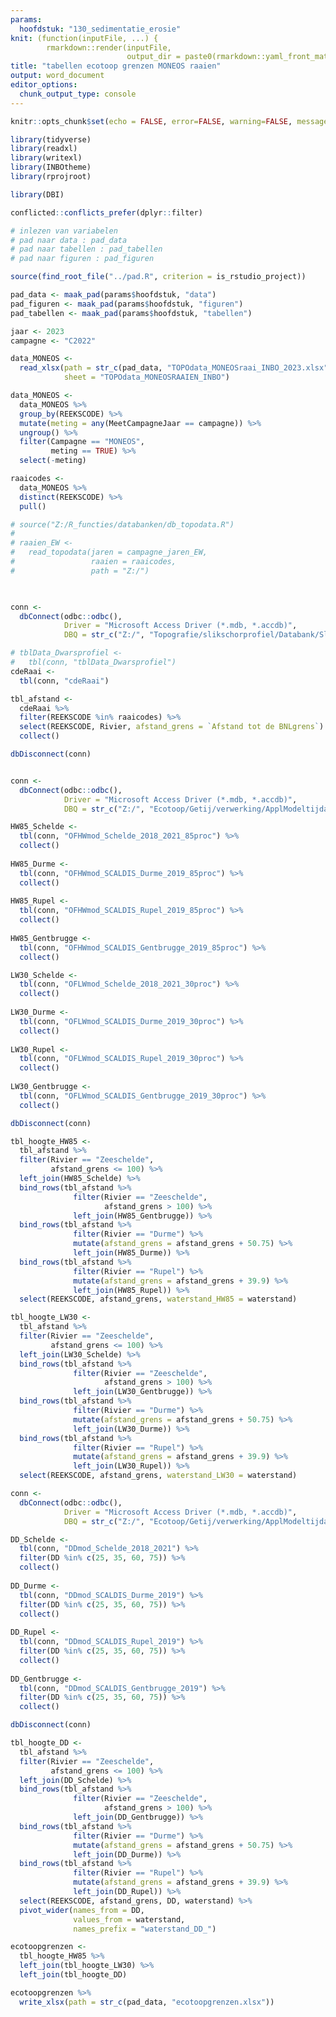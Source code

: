 ```yaml
---
params:
  hoofdstuk: "130_sedimentatie_erosie"
knit: (function(inputFile, ...) {
        rmarkdown::render(inputFile,
                          output_dir = paste0(rmarkdown::yaml_front_matter(inputFile)$params$hoofdstuk, "/output"))})
title: "tabellen ecotoop grenzen MONEOS raaien"
output: word_document
editor_options: 
  chunk_output_type: console
---
```



```r

knitr::opts_chunk$set(echo = FALSE, error=FALSE, warning=FALSE, message=FALSE, cache=FALSE)

```


```r

library(tidyverse)
library(readxl)
library(writexl)
library(INBOtheme)
library(rprojroot)

library(DBI)

conflicted::conflicts_prefer(dplyr::filter)

```


```r

# inlezen van variabelen
# pad naar data : pad_data
# pad naar tabellen : pad_tabellen
# pad naar figuren : pad_figuren

source(find_root_file("../pad.R", criterion = is_rstudio_project))

pad_data <- maak_pad(params$hoofdstuk, "data")
pad_figuren <- maak_pad(params$hoofdstuk, "figuren")
pad_tabellen <- maak_pad(params$hoofdstuk, "tabellen")

```


```r

jaar <- 2023
campagne <- "C2022"

data_MONEOS <- 
  read_xlsx(path = str_c(pad_data, "TOPOdata_MONEOSraai_INBO_2023.xlsx"),
            sheet = "TOPOdata_MONEOSRAAIEN_INBO")

```


```r

data_MONEOS <-
  data_MONEOS %>% 
  group_by(REEKSCODE) %>% 
  mutate(meting = any(MeetCampagneJaar == campagne)) %>% 
  ungroup() %>% 
  filter(Campagne == "MONEOS",
         meting == TRUE) %>% 
  select(-meting)

raaicodes <- 
  data_MONEOS %>% 
  distinct(REEKSCODE) %>% 
  pull()

```


```r

# source("Z:/R_functies/databanken/db_topodata.R")
# 
# raaien_EW <-
#   read_topodata(jaren = campagne_jaren_EW,
#                 raaien = raaicodes,
#                 path = "Z:/")
 


conn <- 
  dbConnect(odbc::odbc(),
            Driver = "Microsoft Access Driver (*.mdb, *.accdb)",
            DBQ = str_c("Z:/", "Topografie/slikschorprofiel/Databank/SlikSchorProfiel_data"))

# tblData_Dwarsprofiel <- 
#   tbl(conn, "tblData_Dwarsprofiel")
cdeRaai <- 
  tbl(conn, "cdeRaai")

tbl_afstand <-
  cdeRaai %>% 
  filter(REEKSCODE %in% raaicodes) %>% 
  select(REEKSCODE, Rivier, afstand_grens = `Afstand tot de BNLgrens`) %>% 
  collect()

dbDisconnect(conn)


conn <- 
  dbConnect(odbc::odbc(),
            Driver = "Microsoft Access Driver (*.mdb, *.accdb)",
            DBQ = str_c("Z:/", "Ecotoop/Getij/verwerking/ApplModeltijdata.mdb"))

HW85_Schelde <-
  tbl(conn, "OFHWmod_Schelde_2018_2021_85proc") %>% 
  collect()
  
HW85_Durme <-
  tbl(conn, "OFHWmod_SCALDIS_Durme_2019_85proc") %>% 
  collect()
  
HW85_Rupel <-
  tbl(conn, "OFHWmod_SCALDIS_Rupel_2019_85proc") %>% 
  collect()
  
HW85_Gentbrugge <-
  tbl(conn, "OFHWmod_SCALDIS_Gentbrugge_2019_85proc") %>% 
  collect()

LW30_Schelde <-
  tbl(conn, "OFLWmod_Schelde_2018_2021_30proc") %>% 
  collect()
  
LW30_Durme <-
  tbl(conn, "OFLWmod_SCALDIS_Durme_2019_30proc") %>% 
  collect()
  
LW30_Rupel <-
  tbl(conn, "OFLWmod_SCALDIS_Rupel_2019_30proc") %>% 
  collect()
  
LW30_Gentbrugge <-
  tbl(conn, "OFLWmod_SCALDIS_Gentbrugge_2019_30proc") %>% 
  collect()

dbDisconnect(conn)

tbl_hoogte_HW85 <-
  tbl_afstand %>% 
  filter(Rivier == "Zeeschelde",
         afstand_grens <= 100) %>% 
  left_join(HW85_Schelde) %>% 
  bind_rows(tbl_afstand %>% 
              filter(Rivier == "Zeeschelde",
                     afstand_grens > 100) %>% 
              left_join(HW85_Gentbrugge)) %>% 
  bind_rows(tbl_afstand %>% 
              filter(Rivier == "Durme") %>% 
              mutate(afstand_grens = afstand_grens + 50.75) %>% 
              left_join(HW85_Durme)) %>% 
  bind_rows(tbl_afstand %>% 
              filter(Rivier == "Rupel") %>% 
              mutate(afstand_grens = afstand_grens + 39.9) %>% 
              left_join(HW85_Rupel)) %>% 
  select(REEKSCODE, afstand_grens, waterstand_HW85 = waterstand)

tbl_hoogte_LW30 <-
  tbl_afstand %>% 
  filter(Rivier == "Zeeschelde",
         afstand_grens <= 100) %>% 
  left_join(LW30_Schelde) %>% 
  bind_rows(tbl_afstand %>% 
              filter(Rivier == "Zeeschelde",
                     afstand_grens > 100) %>% 
              left_join(LW30_Gentbrugge)) %>% 
  bind_rows(tbl_afstand %>% 
              filter(Rivier == "Durme") %>% 
              mutate(afstand_grens = afstand_grens + 50.75) %>% 
              left_join(LW30_Durme)) %>% 
  bind_rows(tbl_afstand %>% 
              filter(Rivier == "Rupel") %>% 
              mutate(afstand_grens = afstand_grens + 39.9) %>% 
              left_join(LW30_Rupel)) %>% 
  select(REEKSCODE, afstand_grens, waterstand_LW30 = waterstand)

```


```r

conn <- 
  dbConnect(odbc::odbc(),
            Driver = "Microsoft Access Driver (*.mdb, *.accdb)",
            DBQ = str_c("Z:/", "Ecotoop/Getij/verwerking/ApplModeltijdata.mdb"))

DD_Schelde <-
  tbl(conn, "DDmod_Schelde_2018_2021") %>% 
  filter(DD %in% c(25, 35, 60, 75)) %>% 
  collect()
  
DD_Durme <-
  tbl(conn, "DDmod_SCALDIS_Durme_2019") %>% 
  filter(DD %in% c(25, 35, 60, 75)) %>% 
  collect()
  
DD_Rupel <-
  tbl(conn, "DDmod_SCALDIS_Rupel_2019") %>% 
  filter(DD %in% c(25, 35, 60, 75)) %>% 
  collect()
  
DD_Gentbrugge <-
  tbl(conn, "DDmod_SCALDIS_Gentbrugge_2019") %>% 
  filter(DD %in% c(25, 35, 60, 75)) %>% 
  collect()

dbDisconnect(conn)

tbl_hoogte_DD <-
  tbl_afstand %>% 
  filter(Rivier == "Zeeschelde",
         afstand_grens <= 100) %>% 
  left_join(DD_Schelde) %>% 
  bind_rows(tbl_afstand %>% 
              filter(Rivier == "Zeeschelde",
                     afstand_grens > 100) %>% 
              left_join(DD_Gentbrugge)) %>% 
  bind_rows(tbl_afstand %>% 
              filter(Rivier == "Durme") %>% 
              mutate(afstand_grens = afstand_grens + 50.75) %>% 
              left_join(DD_Durme)) %>% 
  bind_rows(tbl_afstand %>% 
              filter(Rivier == "Rupel") %>% 
              mutate(afstand_grens = afstand_grens + 39.9) %>% 
              left_join(DD_Rupel)) %>% 
  select(REEKSCODE, afstand_grens, DD, waterstand) %>% 
  pivot_wider(names_from = DD, 
              values_from = waterstand,
              names_prefix = "waterstand_DD_")

```


```r

ecotoopgrenzen <-
  tbl_hoogte_HW85 %>% 
  left_join(tbl_hoogte_LW30) %>% 
  left_join(tbl_hoogte_DD)

ecotoopgrenzen %>% 
  write_xlsx(path = str_c(pad_data, "ecotoopgrenzen.xlsx"))

```

